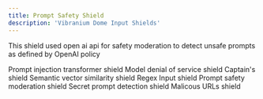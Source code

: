 ```yaml
---
title: Prompt Safety Shield
description: 'Vibranium Dome Input Shields'
---
```


This shield used open ai api for safety moderation to detect unsafe prompts as defined by OpenAI policy


 Prompt injection transformer shield
 Model denial of service shield
 Captain's shield
 Semantic vector similarity shield
 Regex Input shield
 Prompt safety moderation shield
 Secret prompt detection shield
 Malicous URLs shield